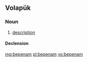 ==Volapük==

===Noun===
{{vo-noun}}

# [[description]]

====Declension====
{{vo-decl-noun}}

[[mg:bepenam]]
[[pl:bepenam]]
[[vo:bepenam]]